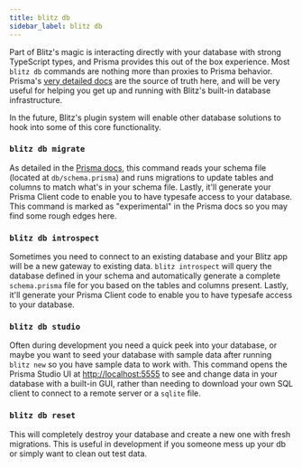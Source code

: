 ```yaml
---
title: blitz db
sidebar_label: blitz db
---
```


Part of Blitz's magic is interacting directly with your database with strong TypeScript types, and Prisma provides this out of the box experience. Most `blitz db` commands are nothing more than proxies to Prisma behavior. Prisma's [very detailed docs](https://www.prisma.io/docs/) are the source of truth here, and will be very useful for helping you get up and running with Blitz's built-in database infrastructure.

In the future, Blitz's plugin system will enable other database solutions to hook into some of this core functionality.

### `blitz db migrate`

As detailed in the [Prisma docs](https://www.prisma.io/docs/reference/tools-and-interfaces/prisma-migrate), this command reads your schema file (located at `db/schema.prisma`) and runs migrations to update tables and columns to match what's in your schema file. Lastly, it'll generate your Prisma Client code to enable you to have typesafe access to your database.
This command is marked as "experimental" in the Prisma docs so you may find some rough edges here.

### `blitz db introspect`

Sometimes you need to connect to an existing database and your Blitz app will be a new gateway to existing data. `blitz introspect` will query the database defined in your schema and automatically generate a complete `schema.prisma` file for you based on the tables and columns present. Lastly, it'll generate your Prisma Client code to enable you to have typesafe access to your database.

### `blitz db studio`

Often during development you need a quick peek into your database, or maybe you want to seed your database with sample data after running `blitz new` so you have sample data to work with. This command opens the Prisma Studio UI at [http://localhost:5555](http://localhost:5555) to see and change data in your database with a built-in GUI, rather than needing to download your own SQL client to connect to a remote server or a `sqlite` file.

### `blitz db reset`

This will completely destroy your database and create a new one with fresh migrations. This is useful in development if you someone mess up your db or simply want to clean out test data.
